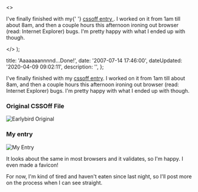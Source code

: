 
  <>
    <p>
      I've finally finished with my{' '}
      <a href="http&#58;//cssoff.com/2007/07/14/july-14-2007-earlybird/">
        cssoff entry
      </a>
      . I worked on it from 1am till about 8am, and then a couple hours this afternoon
      ironing out browser (read&#58; Internet Explorer) bugs. I'm pretty happy with
      what I ended up with though.
    </p>
  </>
);


  title: 'Aaaaaaannnnd...Done!',
  date: '2007-07-14 17:46:00',
  dateUpdated: '2020-04-09 09:02:11',
  description: '',
};

I've finally finished with my [cssoff entry](http://cssoff.com/2007/07/14/july-14-2007-earlybird/). I worked on it from 1am till about 8am, and then a couple hours this afternoon ironing out browser (read: Internet Explorer) bugs. I'm pretty happy with what I ended up with though.

### Original CSSOff File

<Image src={earlybird_original} alt="Earlybird Original" />

### My entry

<Image src={earlybird_firefox} alt="My Entry" />

It looks about the same in most browsers and it validates, so I'm happy. I even made a favicon!

For now, I'm kind of tired and haven't eaten since last night, so I'll post more on the process when I can see straight.
